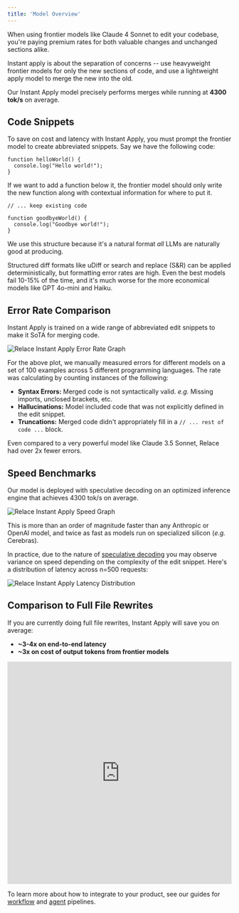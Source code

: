 ```yaml
---
title: 'Model Overview'
---
```


When using frontier models like Claude 4 Sonnet to edit your codebase, you're paying premium rates for both valuable changes and unchanged sections alike.

Instant apply is about the separation of concerns -- use heavyweight frontier models for only the new sections of code, and use a lightweight apply model to merge the new into the old.

Our Instant Apply model precisely performs merges while running at **4300 tok/s** on average.

## Code Snippets

To save on cost and latency with Instant Apply, you must prompt the frontier model to create abbreviated snippets. Say we have the following code:

```
function helloWorld() {
  console.log("Hello world!");
}
```

If we want to add a function below it, the frontier model should only write the new function along with contextual information for where to put it.

```
// ... keep existing code

function goodbyeWorld() {
  console.log("Goodbye world!");
}
```

We use this structure because it's a natural format _all_ LLMs are naturally good at producing.

Structured diff formats like uDiff or search and replace (S&R) can be applied deterministically, but formatting error rates are high. Even the best models fail 10-15% of the time, and it's much worse for the more economical models like GPT 4o-mini and Haiku.

## Error Rate Comparison

Instant Apply is trained on a wide range of abbreviated edit snippets to make it SoTA for merging code.

![Relace Instant Apply Error Rate Graph](/images/relace_instant_apply_error_rate_graph.png)

For the above plot, we manually measured errors for different models on a set of 100 examples across 5 different programming languages. The rate was calculating by counting instances of the following:

- **Syntax Errors:** Merged code is not syntactically valid. _e.g._ Missing imports, unclosed brackets, etc.
- **Hallucinations:** Model included code that was not explicitly defined in the edit snippet.
- **Truncations:** Merged code didn't appropriately fill in a `// ... rest of code ...` block.

Even compared to a very powerful model like Claude 3.5 Sonnet, Relace had over 2x fewer errors.

## Speed Benchmarks

Our model is deployed with speculative decoding on an optimized inference engine that achieves 4300 tok/s on average.

![Relace Instant Apply Speed Graph](/images/relace_instant_apply_speed_graph.png)

This is more than an order of magnitude faster than any Anthropic or OpenAI model, and twice as fast as models run on specialized silicon (_e.g._ Cerebras).

In practice, due to the nature of [speculative decoding](https://arxiv.org/abs/2211.17192) you may observe variance on speed depending on the complexity of the edit snippet. Here's a distribution of latency across n=500 requests:

![Relace Instant Apply Latency Distribution](/images/relace_instant_apply_pdf.png)

## Comparison to Full File Rewrites

If you are currently doing full file rewrites, Instant Apply will save you on average:

- **~3-4x on end-to-end latency**
- **~3x on cost of output tokens from frontier models**

<iframe
  width="100%"
  height="500px"
  src="https://www.youtube.com/embed/J0-oYyozUZw?rel=0&controls=0&showinfo=0"
  title="YouTube video player"
  frameborder="0"
  allow="accelerometer; autoplay; clipboard-write; encrypted-media; gyroscope; picture-in-picture"
  allowfullscreen
></iframe>

To learn more about how to integrate to your product, see our guides for [workflow](/docs/instant-apply/workflow) and [agent](/docs/instant-apply/agent) pipelines. 
